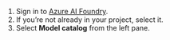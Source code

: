 1. Sign in to [Azure AI Foundry](https://ai.azure.com/?cid=learnDocs).
2. If you’re not already in your project, select it. 
3. Select **Model catalog** from the left pane.